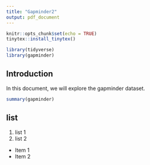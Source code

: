 ```yaml
---
title: "Gapminder2"
output: pdf_document
---
```


```r
knitr::opts_chunk$set(echo = TRUE)
tinytex::install_tinytex()

library(tidyverse)
library(gapminder) 
```

## Introduction

In this document, we will explore the gapminder dataset.

```r
summary(gapminder)
```

## list
1. list 1
2. list 2
* Item 1
* Item 2
